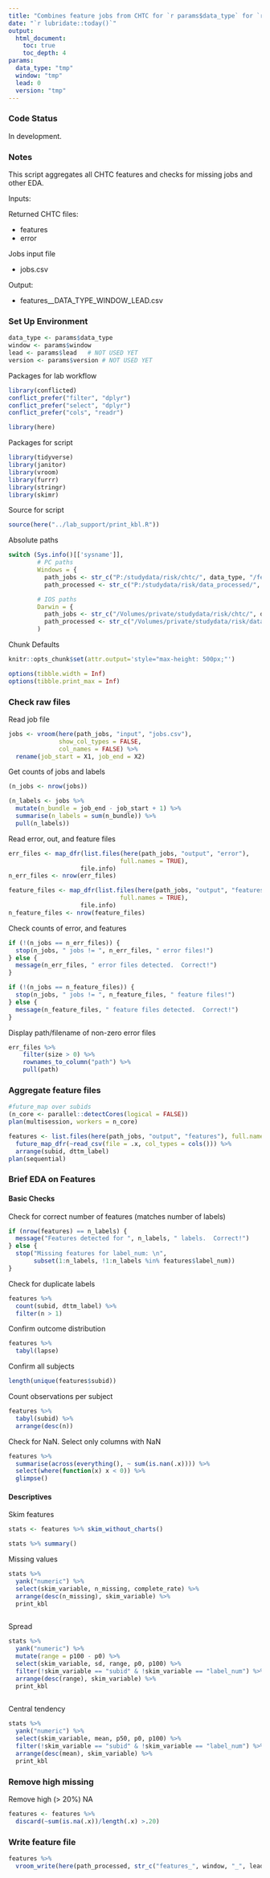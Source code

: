 ```yaml
---
title: "Combines feature jobs from CHTC for `r params$data_type` for `r params$window` window and `r params$lead` lead and `r params$version`"
date: "`r lubridate::today()`"
output: 
  html_document:
    toc: true 
    toc_depth: 4
params:
  data_type: "tmp"
  window: "tmp"
  lead: 0
  version: "tmp"
---
```


### Code Status

In development.

### Notes   

This script aggregates all CHTC features and checks for missing jobs and other EDA.
  

Inputs:  

Returned CHTC files: 

* features
* error

Jobs input file   

* jobs.csv   

Output:   

* features__DATA_TYPE_WINDOW_LEAD.csv 


### Set Up Environment

```r
data_type <- params$data_type
window <- params$window
lead <- params$lead   # NOT USED YET
version <- params$version # NOT USED YET
```


Packages for lab workflow 
```r
library(conflicted) 
conflict_prefer("filter", "dplyr")
conflict_prefer("select", "dplyr")
conflict_prefer("cols", "readr")

library(here)
```

Packages for script
```r
library(tidyverse)  
library(janitor) 
library(vroom)
library(furrr)
library(stringr)
library(skimr)
```

Source for script
```r
source(here("../lab_support/print_kbl.R"))
```

Absolute paths
```r
switch (Sys.info()[['sysname']],
        # PC paths
        Windows = {
          path_jobs <- str_c("P:/studydata/risk/chtc/", data_type, "/features_", window, "_", lead, "_", version)
          path_processed <- str_c("P:/studydata/risk/data_processed/", data_type)},

        # IOS paths
        Darwin = {
          path_jobs <- str_c("/Volumes/private/studydata/risk/chtc/", data_type, "/features_", window, "_", lead, "_", version)
          path_processed <- str_c("/Volumes/private/studydata/risk/data_processed/", data_type)}
        )
```


Chunk Defaults
```r
knitr::opts_chunk$set(attr.output='style="max-height: 500px;"')

options(tibble.width = Inf)
options(tibble.print_max = Inf)
```


### Check raw files

Read job file
```r
jobs <- vroom(here(path_jobs, "input", "jobs.csv"), 
              show_col_types = FALSE, 
              col_names = FALSE) %>% 
  rename(job_start = X1, job_end = X2)
```

Get counts of jobs and labels
```r
(n_jobs <- nrow(jobs))

(n_labels <- jobs %>% 
  mutate(n_bundle = job_end - job_start + 1) %>% 
  summarise(n_labels = sum(n_bundle)) %>% 
  pull(n_labels))
```

Read error, out, and feature files

```r
err_files <- map_dfr(list.files(here(path_jobs, "output", "error"), 
                               full.names = TRUE), 
                    file.info)
n_err_files <- nrow(err_files)

feature_files <- map_dfr(list.files(here(path_jobs, "output", "features"), 
                               full.names = TRUE), 
                    file.info)
n_feature_files <- nrow(feature_files)
```

Check counts of error, and features
```r
if (!(n_jobs == n_err_files)) {
  stop(n_jobs, " jobs != ", n_err_files, " error files!") 
} else {
  message(n_err_files, " error files detected.  Correct!")
}

if (!(n_jobs == n_feature_files)) {
  stop(n_jobs, " jobs != ", n_feature_files, " feature files!")
} else {
  message(n_feature_files, " feature files detected.  Correct!")
}
```

Display path/filename of non-zero error files
```r
err_files %>%
    filter(size > 0) %>%
    rownames_to_column("path") %>%
    pull(path)
```


### Aggregate feature files 

```r
 
#future_map over subids
(n_core <- parallel::detectCores(logical = FALSE))
plan(multisession, workers = n_core)

features <- list.files(here(path_jobs, "output", "features"), full.names = TRUE) %>% 
  future_map_dfr(~read_csv(file = .x, col_types = cols())) %>% 
  arrange(subid, dttm_label)
plan(sequential)
```


### Brief EDA on Features

#### Basic Checks

Check for correct number of features (matches number of labels)  
```r
if (nrow(features) == n_labels) {
  message("Features detected for ", n_labels, " labels.  Correct!")
} else {
  stop("Missing features for label_num: \n", 
       subset(1:n_labels, !1:n_labels %in% features$label_num))
}
```

Check for duplicate labels
```r
features %>% 
  count(subid, dttm_label) %>% 
  filter(n > 1)
```

Confirm outcome distribution
```r
features %>% 
  tabyl(lapse)
```

Confirm all subjects
```r
length(unique(features$subid))
```

Count observations per subject
```r
features %>% 
  tabyl(subid) %>% 
  arrange(desc(n))
```

Check for NaN.  Select only columns with NaN
```r
features %>% 
  summarise(across(everything(), ~ sum(is.nan(.x)))) %>% 
  select(where(function(x) x < 0)) %>% 
  glimpse() 
```

#### Descriptives

Skim features
```r
stats <- features %>% skim_without_charts()

stats %>% summary()
```

Missing values
```r
stats %>% 
  yank("numeric") %>% 
  select(skim_variable, n_missing, complete_rate) %>% 
  arrange(desc(n_missing), skim_variable) %>% 
  print_kbl
  
```

Spread
```r
stats %>% 
  yank("numeric") %>% 
  mutate(range = p100 - p0) %>% 
  select(skim_variable, sd, range, p0, p100) %>% 
  filter(!skim_variable == "subid" & !skim_variable == "label_num") %>% 
  arrange(desc(range), skim_variable) %>% 
  print_kbl
  
```

Central tendency
```r
stats %>% 
  yank("numeric") %>% 
  select(skim_variable, mean, p50, p0, p100) %>% 
  filter(!skim_variable == "subid" & !skim_variable == "label_num") %>% 
  arrange(desc(mean), skim_variable) %>% 
  print_kbl
```

### Remove high missing

Remove high (> 20%) NA
```r
features <- features %>% 
  discard(~sum(is.na(.x))/length(.x) >.20)
```


### Write feature file

```r
features %>% 
  vroom_write(here(path_processed, str_c("features_", window, "_", lead, "_", version, ".csv.xz")))
```